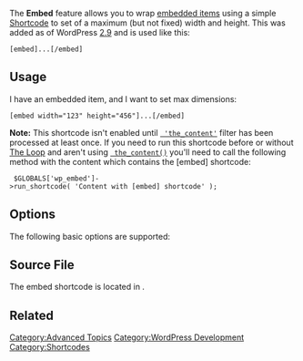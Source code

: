{{Languages|
{{en|Embed Shortcode}}
{{ja|Embed Shortcode}}
}}

The '''Embed''' feature allows you to wrap [[Embeds|embedded items]] using a simple [[Shortcode]] to set of a maximum (but not fixed) width and height. This was added as of WordPress [[Version 2.9|2.9]] and is used like this:

 [embed]...[/embed]

== Usage ==

I have an embedded item, and I want to set max dimensions:

 [embed width="123" height="456"]...[/embed]

'''Note:''' This shortcode isn't enabled until <tt>[[Plugin_API/Filter_Reference/the_content | 'the_content']]</tt> filter has been processed at least once.  If you need to run this shortcode before or without [[The_Loop|The Loop]] and aren't using <tt>[[Function_Reference/the_content | the_content()]]</tt> you'll need to call the following method with the content which contains the [embed] shortcode: 

  $GLOBALS['wp_embed']->run_shortcode( 'Content with [embed] shortcode' );

== Options ==

The following basic options are supported:

{{Parameter|width|integer|Defines width of the media.|optional}}

{{Parameter|height|integer|Defines height of the media.|optional}}

== Source File ==

The embed shortcode is located in {{Trac|wp-includes/class-wp-embed.php}}.

== Related ==

{{Shortcodes}}

[[Category:Advanced Topics]]
[[Category:WordPress Development]]
[[Category:Shortcodes]]